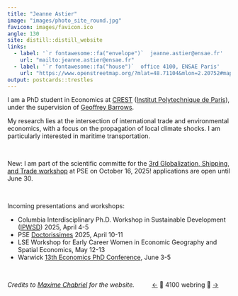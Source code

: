 ```yaml
---
title: "Jeanne Astier"
image: "images/photo_site_round.jpg"
favicon: images/favicon.ico
angle: 130
site: distill::distill_website
links:
  - label: '`r fontawesome::fa("envelope")`  jeanne.astier@ensae.fr'
    url: "mailto:jeanne.astier@ensae.fr"
  - label: '`r fontawesome::fa("house")`  office 4100, ENSAE Paris'
    url: "https://www.openstreetmap.org/?mlat=48.71104&mlon=2.20752#map=17/48.711040/2.207520"
output: postcards::trestles
---
```


I am a PhD student in <span class="dark-green-text">Economics</span> at [<span class="dark-green-text">CREST</span>](https://crest.science/) ([Institut Polytechnique de Paris](https://www.ip-paris.fr/en)), under the supervision of [Geoffrey Barrows](https://sites.google.com/site/geoffreybarrows/). 

My research lies at the intersection of <span class="light-green-text">international trade</span> and <span class="light-green-text">environmental economics</span>, with a focus on the propagation of local climate shocks. I am particularly interested in <span class="light-green-text">maritime transportation</span>.


<br>

New: I am part of the scientific committe for the [<span class="dark-green-text">3rd Globalization, Shipping, and Trade workshop</span>](https://www.parisschoolofeconomics.eu/en/events/globalization-shipping-and-trade-2/) at PSE on October 16, 2025! applications are open until June 30.  

<br>

Incoming presentations and workshops: 

<ul>
  <li>Columbia Interdisciplinary Ph.D. Workshop in Sustainable Development ([IPWSD](https://blogs.cuit.columbia.edu/sdds/ipwsd/)) 2025, April 4-5</li>
  <li>PSE [Doctorissimes](https://sites.google.com/site/doctorissimes3/20th-doctorissimes-2025) 2025, April 10-11</li>
  <li>LSE Workshop for Early Career Women in Economic Geography and Spatial Economics, May 12-13</li>
  <li>Warwick [13th Economics PhD Conference](https://sites.google.com/view/warwick-econ-phd-conference), June 3-5
</ul>  


<br>

<span class="grey-text"> *Credits to [Maxime Chabriel](https://maximechabriel.github.io/) for the website.* &nbsp;&nbsp;&nbsp;&nbsp;&nbsp;&nbsp;&nbsp;&nbsp; <a href="https://sites.google.com/view/gaetanmenard/home">←</a> &#127804; 4100 webring &#127804; <a href="https://archatelain.github.io/">→</a>  </span> 

